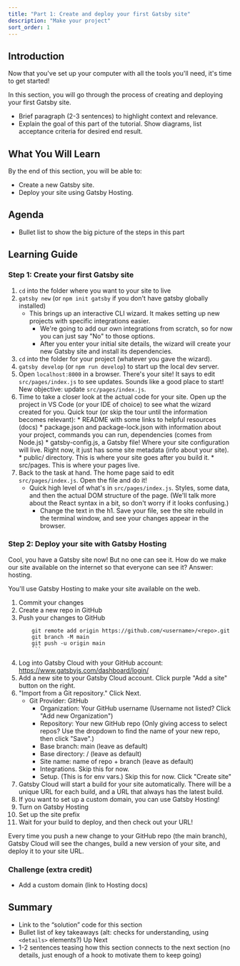 ```yaml
---
title: "Part 1: Create and deploy your first Gatsby site"
description: "Make your project"
sort_order: 1
---
```


## Introduction

Now that you've set up your computer with all the tools you'll need, it's time to get started!

In this section, you will go through the process of creating and deploying your first Gatsby site.

* Brief paragraph (2-3 sentences) to highlight context and relevance.
* Explain the goal of this part of the tutorial. Show diagrams, list acceptance criteria for desired end result.

## What You Will Learn

By the end of this section, you will be able to:

* Create a new Gatsby site.
* Deploy your site using Gatsby Hosting.

## Agenda

* Bullet list to show the big picture of the steps in this part

## Learning Guide


### Step 1: Create your first Gatsby site

1. `cd` into the folder where you want to your site to live
1. `gatsby new` (or `npm init gatsby` if you don't have gatsby globally installed)
    * This brings up an interactive CLI wizard. It makes setting up new projects with specific integrations easier.
		* We're going to add our own integrations from scratch, so for now you can just say "No" to those options.
		* After you enter your initial site details, the wizard will create your new Gatsby site and install its dependencies.
1. `cd` into the folder for your project (whatever you gave the wizard).
1. `gatsby develop` (or `npm run develop`) to start up the local dev server.
1. Open `localhost:8000` in a browser. There's your site! It says to edit `src/pages/index.js` to see updates. Sounds like a good place to start! New objective: update `src/pages/index.js`.
1. Time to take a closer look at the actual code for your site. Open up the project in VS Code (or your IDE of choice) to see what the wizard created for you. Quick tour (or skip the tour until the information becomes relevant):
		* README with some links to helpful resources (docs)
		* package.json and package-lock.json with information about your project, commands you can run, dependencies (comes from Node.js)
		* gatsby-config.js, a Gatsby file! Where your site configuration will live. Right now, it just has some site metadata (info about your site).
		* public/ directory. This is where your site goes after you build it.
		* src/pages. This is where your pages live.
1. Back to the task at hand. The home page said to edit `src/pages/index.js`. Open the file and do it!
    * Quick high level of what's in `src/pages/index.js`. Styles, some data, and then the actual DOM structure of the page. (We'll talk more about the React syntax in a bit, so don't worry if it looks confusing.)
		* Change the text in the h1. Save your file, see the site rebuild in the terminal window, and see your changes appear in the browser.

### Step 2: Deploy your site with Gatsby Hosting

Cool, you have a Gatsby site now! But no one can see it. How do we make our site available on the internet so that everyone can see it? Answer: hosting.

You'll use Gatsby Hosting to make your site available on the web.

1. Commit your changes
1. Create a new repo in GitHub
1. Push your changes to GitHub
    ```shell
		git remote add origin https://github.com/<username>/<repo>.git
		git branch -M main
		git push -u origin main
		```
1. Log into Gatsby Cloud with your GitHub account: https://www.gatsbyjs.com/dashboard/login/
1. Add a new site to your Gatsby Cloud account. Click purple "Add a site" button on the right.
1. "Import from a Git repository." Click Next.
    * Git Provider: GitHub
		* Organization: Your GitHub username (Username not listed? Click "Add new Organization")
		* Repository: Your new GitHub repo (Only giving access to select repos? Use the dropdown to find the name of your new repo, then click "Save".)
		* Base branch: main (leave as default)
		* Base directory: / (leave as default)
		* Site name: name of repo + branch (leave as default)
		* Integrations. Skip this for now.
		* Setup. (This is for env vars.) Skip this for now. Click "Create site"
1. Gatsby Cloud will start a build for your site automatically. There will be a unique URL for each build, and a URL that always has the latest build.
1. If you want to set up a custom domain, you can use Gatsby Hosting!
1. Turn on Gatsby Hosting
1. Set up the site prefix
1. Wait for your build to deploy, and then check out your URL!

Every time you push a new change to your GitHub repo (the main branch), Gatsby Cloud will see the changes, build a new version of your site, and deploy it to your site URL.

### Challenge (extra credit)

* Add a custom domain (link to Hosting docs)

## Summary

* Link to the “solution” code for this section
* Bullet list of key takeaways (alt: checks for understanding, using `<details>` elements?)
Up Next
* 1-2 sentences teasing how this section connects to the next section (no details, just enough of a hook to motivate them to keep going)
